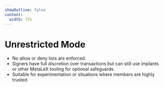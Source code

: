 ```yaml
---
showOutline: false
content:
  width: 75%
---
```


# Unrestricted Mode
- No allow or deny lists are enforced.
- Signers have full discretion over transactions but can still use implants or other MetaLeX tooling for optional safeguards.
- Suitable for experimentation or situations where members are highly trusted.

